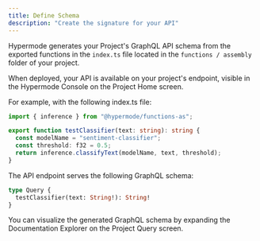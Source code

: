 ```yaml
---
title: Define Schema
description: "Create the signature for your API"
---
```


Hypermode generates your Project's GraphQL API schema from the exported functions in the `index.ts` file located in the `functions / assembly` folder of your project.

When deployed, your API is available on your project's endpoint, visible in the Hypermode Console on the Project Home screen.

For example, with the following index.ts file:

```ts
import { inference } from "@hypermode/functions-as";

export function testClassifier(text: string): string {
  const modelName = "sentiment-classifier";
  const threshold: f32 = 0.5;
  return inference.classifyText(modelName, text, threshold);
}
```

The API endpoint serves the following GraphQL schema:

```graphql
type Query {
  testClassifier(text: String!): String!
}
```

You can visualize the generated GraphQL schema by expanding the Documentation Explorer on the Project Query screen.
